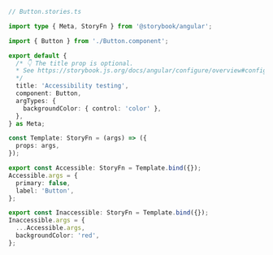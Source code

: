 ```ts
// Button.stories.ts

import type { Meta, StoryFn } from '@storybook/angular';

import { Button } from './Button.component';

export default {
  /* 👇 The title prop is optional.
  * See https://storybook.js.org/docs/angular/configure/overview#configure-story-loading to learn how to generate automatic titles
  */
  title: 'Accessibility testing',
  component: Button,
  argTypes: {
    backgroundColor: { control: 'color' },
  },
} as Meta;

const Template: StoryFn = (args) => ({
  props: args,
});

export const Accessible: StoryFn = Template.bind({});
Accessible.args = {
  primary: false,
  label: 'Button',
};

export const Inaccessible: StoryFn = Template.bind({});
Inaccessible.args = {
  ...Accessible.args,
  backgroundColor: 'red',
};
```